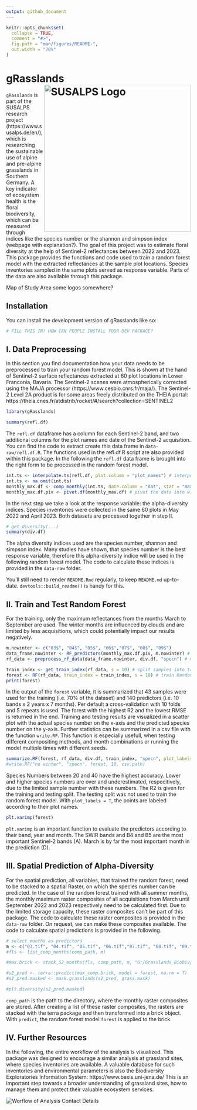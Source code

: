 ```yaml
---
output: github_document
---
```


<!-- README.md is generated from README.Rmd. Please edit that file -->

```r
knitr::opts_chunk$set(
  collapse = TRUE,
  comment = "#>",
  fig.path = "man/figures/README-",
  out.width = "70%"
)
```

# gRasslands <img align="right" src="man/figures/logo_susalps_kl.jpg" alt="SUSALPS Logo" style="width: 400px;"/>


<!-- badges: start -->
<!-- badges: end -->

`gRasslands` is part of the SUSALPS research project (https://www.susalps.de/en/), which is researching the sustainable use of alpine and pre-alpine grasslands in Southern Germany. A key indicator of ecosystem health is the floral biodiversity, which can be measured through indices like the species number or the shannon and simpson index (webpage with explanation?). The goal of this project was to estimate floral diversity at the help of Sentinel-2 reflectances between 2022 and 2023.
This package provides the functions and code used to train a random forest model with the extracted reflectances at the sample plot locations. Species inventories sampled in the same plots served as response variable.
Parts of the data are also available through this package.


Map of Study Area
some logos somewhere?

## Installation

You can install the development version of gRasslands like so:

``` r
# FILL THIS IN! HOW CAN PEOPLE INSTALL YOUR DEV PACKAGE?
```

## I. Data Preprocessing

In this section you find documentation how your data needs to be preprocessed to train your random forest model. This is shown at the hand of Sentinel-2 surface reflectances extracted at 60 plot locations in Lower Franconia, Bavaria. The Sentinel-2 scenes were atmospherically corrected using the MAJA processor (https://www.cesbio.cnrs.fr/maja/). The Sentinel-2 Level 2A product is for some areas freely distributed on the THEIA portal: https://theia.cnes.fr/atdistrib/rocket/#/search?collection=SENTINEL2


```r
library(gRasslands)

summary(refl.df)

```

The `refl.df` dataframe has a column for each Sentinel-2 band, and two additional columns for the plot names and date of the Sentinel-2 acquisition. You can find the code to extract create this data frame in `data-raw/refl.df.R`. The functions used in the refl.df.R script are also provided within this package. In the following the `refl.df` data frame is brought into the right form to be processed in the random forest model.

```r
int.ts <- interpolate.ts(refl.df, plot.column = "plot_names") # interpolate missing values
int.ts <- na.omit(int.ts)
monthly_max.df <- comp_monthly(int.ts, date.column = "dat", stat = "max") # composite to monthly maximum reflectances
monthly_max.df.piv <- pivot.df(monthly_max.df) # pivot the data into wide table

```

In the next step we take a look at the response variable: the alpha-diversity indices. Species inventories were collected in the same 60 plots in May 2022 and April 2023. Both datasets are processed together in step II.

```r
# get_diversity(...)
summary(div.df)
```

The alpha diversity indices used are the species number, shannon and simpson index. Many studies have shown, that species number is the best response variable, therefore this alpha-diversity indice will be used in the following random forest model. The code to calculate these indices is provided in the `data-raw` folder.

You'll still need to render `README.Rmd` regularly, to keep `README.md` up-to-date. `devtools::build_readme()` is handy for this.


## II. Train and Test Random Forest

For the training, only the maximum reflectances from the months March to September are used. The winter months are influenced by clouds and are limited by less acquisitions, which could potentially impact our results negatively.

```r

m.nowinter <- c("03$", "04$", "05$", "06$","07$", "08$", "09$")
data_frame.nowinter <- RF_predictors(monthly_max.df.piv, m.nowinter) # use only months from March to September
rf_data <- preprocess_rf_data(data_frame.nowinter, div.df, "specn") # merge reflectance and alpha diversity dataframe

train_index <- get_train_index(rf_data, s = 10) # split samples into training and testing (70:30)
forest <- RF(rf_data, train_index = train_index, s = 10) # train Random Forest
print(forest)
```

In the output of the `forest` variable, it is summarized that 43 samples were used for the training (i.e. 70% of the dataset) and 140 predictors (i.e. 10 bands x 2 years x 7 months). Per default a cross-validation with 10 folds and 5 repeats is used. The forest with the highest R2 and the lowest RMSE is returned in the end.
Training and testing results are visualized in a scatter plot with the actual species number on the x-axis and the predicted species number on the y-axis. Further statistics can be summarized in a csv file with the function `write.RF`. This function is especially usefull, when testing different compositing methods, and month combinations or running the model multiple times with different seeds.

```r
summarize.RF(forest, rf_data, div.df, train_index, "specn", plot_labels = F) # returns scatter plot
#write.RF("no winter", "specn", forest, 10, csv.path)
```

Species Numbers between 20 and 40 have the highest accuracy. Lower and higher species numbers are over and underestimated, respecitively, due to the limited sample number with these numbers. The R2 is given for the training and testing split. The testing split was not used to train the random forest model.
With `plot_labels = T`, the points are labeled according to their plot names.

```r

plt.varimp(forest)

```

`plt.varimp` is an important function to evaluate the predictors according to their band, year and month. The SWIR bands and B4 and B5 are the most important Sentinel-2 bands (A). March is by far the most important month in the prediction (D).

## III. Spatial Prediction of Alpha-Diversity

For the spatial prediction, all variables, that trained the random forest, need to be stacked to a spatial Raster, on which the species number can be predicted. In the case of the random forest trained with all summer months, the monthly maximum raster composites of all acquisitions from March until September 2022 and 2023 respectively need to be calculated first. Due to the limited storage capacity, these raster composites can't be part of this package. The code to calculate these raster composites is provided in the `data-raw` folder. On request, we can make these composites available. The code to calculate spatial predictions is provided in the following.

```r

# select months as predictors 
m <- c("03.tif", "04.tif", "05.tif", "06.tif","07.tif", "08.tif", "09.tif")
#fls <- list_comp_months(comp_path, m)

#max.brick <- stack_S2_months(fls, comp_path, m, "G:/Grasslands_BioDiv/Data/SpatialRF_Data/Monthly_Maximum_comp-nowinter2.tif")

#s2_pred <- terra::predict(max_comp.brick, model = forest, na.rm = T)
#s2_pred.masked <- mask.grasslands(s2_pred, grass.mask)

#plt.diversity(s2_pred.masked)
```

`comp_path` is the path to the directory, where the monthly raster composites are stored. After creating a list of these raster composites, the rasters are stacked with the terra package and then transformed into a brick object. With `predict`, the random forest model `forest` is applied to the brick.

## IV. Further Resources

In the following, the entire workflow of the analysis is visualized. This package was designed to encourage a similar analysis at grassland sites, where species inventories are available. A valuable database for such inventories and environmental parameters is also the Biodiversity Exploratories Information System: https://www.bexis.uni-jena.de/
This is an important step towards a broader understanding of grassland sites, how to manage them and protect their valuable ecosystem services.

![Worflow of Analysis](man/figures/GrasslandsBiodiv_Flowchart.drawio.png)
Contact Details
